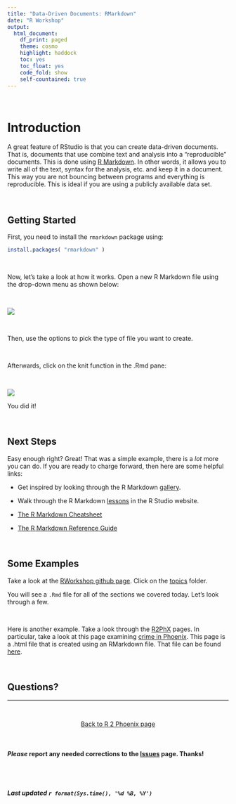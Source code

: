 ```yaml
---
title: "Data-Driven Documents: RMarkdown"
date: "R Workshop"
output: 
  html_document:
    df_print: paged
    theme: cosmo
    highlight: haddock
    toc: yes
    toc_float: yes
    code_fold: show
    self-countained: true
---
```


<br>

# **Introduction**  
A great feature of RStudio is that you can create data-driven documents. That is, documents that use combine text and analysis into a "reproducible" documents. This is done using [R Markdown](https://rmarkdown.rstudio.com/). In other words, it allows you to write all of the text, syntax for the analysis, etc. and keep it in a document. This way you are not bouncing between programs and everything is reproducible. This is ideal if you are using a publicly available data set.

<br>

## **Getting Started**  
First, you need to install the `rmarkdown` package using:  

```r
install.packages( "rmarkdown" )
```

<br>

Now, let's take a look at how it works. Open a new R Markdown file using the drop-down menu as shown below:  

<br>

![](../images/markdown_file_pic.png)

<br>

Then, use the options to pick the type of file you want to create.

<br>

Afterwards, click on the knit function in the .Rmd pane:  

<br>

![](../images/knit_pic.png) 
<br>

You did it!  

<br>

## **Next Steps**  
Easy enough right? Great! That was a simple example, there is a *lot* more you can do. If you are ready to charge forward, then here are some helpful links:  

  * Get inspired by looking through the R Markdown [gallery](https://rmarkdown.rstudio.com/gallery.html).  

  * Walk through the R Markdown [lessons](https://rmarkdown.rstudio.com/lesson-1.html) in the R Studio website.

  * [The R Markdown Cheatsheet](https://www.rstudio.com/wp-content/uploads/2016/03/rmarkdown-cheatsheet-2.0.pdf?_ga=2.20453179.2030628553.1595556878-981053003.1531765846)  
  
  * [The R Markdown Reference Guide](https://www.rstudio.com/wp-content/uploads/2015/03/rmarkdown-reference.pdf?_ga=2.89551512.2030628553.1595556878-981053003.1531765846)  

<br>

## **Some Examples**  
Take a look at the [RWorkshop github page](https://github.com/jacobtnyoung/RWorkshop). Click on the [topics](https://github.com/jacobtnyoung/RWorkshop/tree/main/topics) folder.  

You will see a `.Rmd` file for all of the sections we covered today. Let's look through a few.  

<br>

Here is another example. Take a look through the [R2PhX](https://jacobtnyoung.github.io/R2PhX/) pages. In particular, take a look at this page examining [crime in Phoenix](https://jacobtnyoung.github.io/R2PhX/projects/PHXcrime_trends.html). This page is a .html file that is created using an RMarkdown file. That file can be found [here](https://github.com/jacobtnyoung/R2PhX/blob/master/projects/PHXcrime_trends.Rmd).

<br>

## **Questions?**
  
____

<br>

<p align="center">
[Back to R 2 Phoenix page](https://jacobtnyoung.github.io/R2PhX/)
</p>

<br>
  
#### ***Please*** report any needed corrections to the [Issues](https://github.com/jacobtnyoung/RWorkshop/issues) page. Thanks!
  
<br>
<br>
  
###### ***Last updated `r format(Sys.time(), '%d %B, %Y')`***